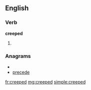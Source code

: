 ==English==

===Verb===
'''creeped'''

# {{past of|[[creep]]}}

===Anagrams===
* {{alphagram|cdeeepr}}
* [[precede#English|precede]]

[[fr:creeped]]
[[mg:creeped]]
[[simple:creeped]]